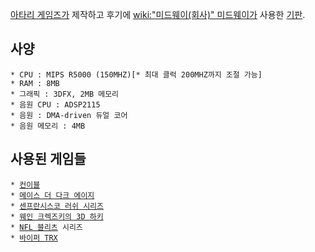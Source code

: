 [[아타리 게임즈]]가 제작하고 후기에 [[wiki:"미드웨이(회사)" 미드웨이]]가 사용한 [[기판]].

== 사양 ==

 * CPU : MIPS R5000 (150MHZ)[* 최대 클럭 200MHZ까지 조절 가능]
 * RAM : 8MB
 * 그래픽 : 3DFX, 2MB 메모리
 * 음원 CPU : ADSP2115
 * 음원 : DMA-driven 듀얼 코어
 * 음원 메모리 : 4MB

== 사용된 게임들 ==

 * [[컨이블]]
 * [[메이스 더 다크 에이지]]
 * [[센프란시스코 러쉬 시리즈]]
 * [[웨인 크렉즈키의 3D 하키]]
 * [[NFL 블리츠]] 시리즈
 * [[바이퍼 TRX]]
